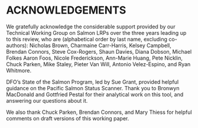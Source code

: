 # ACKNOWLEDGEMENTS

We gratefully acknowledge the considerable support provided by our Technical Working Group on Salmon LRPs over the three years leading up to this review, who are (alphabetical order by last name, excluding co-authors): Nicholas Brown, Charmaine Carr-Harris, Kelsey Campbell, Brendan Connors, Steve Cox-Rogers, Shaun Davies, Diana Dobson, Michael Folkes Aaron Foos, Nicole Frederickson, Ann-Marie Huang, Pete Nicklin, Chuck Parken, Mike Staley, Pieter Van Will, Antonio Velez-Espino, and Ryan Whitmore. 

DFO's State of the Salmon Program, led by Sue Grant, provided helpful guidance on the Pacific Salmon Status Scanner. Thank you to Bronwyn MacDonald and Gottfried Pestal for their analytical work on this tool, and answering our questions about it. 

We also thank Chuck Parken, Brendan Connors, and Mary Thiess for helpful comments on draft versions of this working paper.

<!-- Full list of TWG members:
Michael Arbeider,
Jessy Bokvist,
Nicholas Brown,
Charmaine Carr-Harris,
Kelsey Campbell,
Brendan Connors,
Steve Cox-Rogers,
Sabrina Crowley,
Shaun Davies,
Brooke Davis,
Diana Dobson,
Michael Folkes
Aaron Foos,
Nicole Frederickson,
Sue Grant,
Carrie Holt,
Kendra Holt,
Wilf Luedke,
Ann-Marie Huang,
Diana McHugh,
Pete Nicklin,
Chuck Parken,
Candace Picco,
Mike Staley,
Pieter Van Will,
Antonio Velez-Espino,
Luke Warkentin,
Ryan Whitmore,
Catarina Wor,
-->

